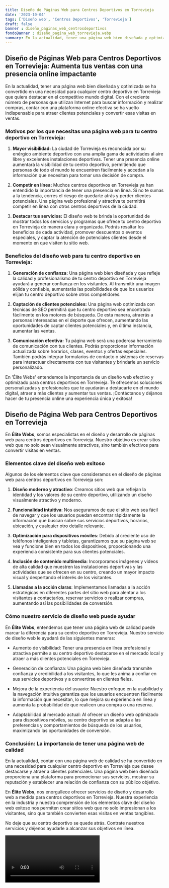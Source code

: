 ```yaml
---
title: Diseño de Páginas Web para Centros Deportivos en Torrevieja
date: '2023-10-04'
tags: ['Diseño web', 'Centros Deportivos', 'Torrevieja']
draft: false
banner : diseño_paginas_web_centrosdeportivos
fondoBanner : diseño_pagina_web_torrevieja.webp
summary: En la actualidad, tener una página web bien diseñada y optimizada se ha convertido en una necesidad para cualquier centro deportivo en Torrevieja que quiera destacar en el competitivo mundo digital. Con el creciente número de personas que utilizan Internet para buscar información y realizar compras, contar con una plataforma online efectiva se ha vuelto indispensable para atraer clientes potenciales y convertir esas visitas en ventas.
---
```


## Diseño de Páginas Web para Centros Deportivos en Torrevieja: Aumenta tus ventas con una presencia online impactante

En la actualidad, tener una página web bien diseñada y optimizada se ha convertido en una necesidad para cualquier centro deportivo en Torrevieja que quiera destacar en el competitivo mundo digital. Con el creciente número de personas que utilizan Internet para buscar información y realizar compras, contar con una plataforma online efectiva se ha vuelto indispensable para atraer clientes potenciales y convertir esas visitas en ventas.

### Motivos por los que necesitas una página web para tu centro deportivo en Torrevieja:

1. **Mayor visibilidad:** La ciudad de Torrevieja es reconocida por su enérgico ambiente deportivo con una amplia gama de actividades al aire libre y excelentes instalaciones deportivas. Tener una presencia online aumentará la visibilidad de tu centro deportivo, permitiendo que personas de todo el mundo te encuentren fácilmente y accedan a la información que necesitan para tomar una decisión de compra.

2. **Competir en línea:** Muchos centros deportivos en Torrevieja ya han entendido la importancia de tener una presencia en línea. Si no te sumas a la tendencia, corres el riesgo de quedarte atrás y perder clientes potenciales. Una página web profesional y atractiva te permitirá competir en línea con otros centros deportivos de la ciudad.

3. **Destacar tus servicios:** El diseño web te brinda la oportunidad de mostrar todos los servicios y programas que ofrece tu centro deportivo en Torrevieja de manera clara y organizada. Podrás resaltar los beneficios de cada actividad, promover descuentos o eventos especiales, y captar la atención de potenciales clientes desde el momento en que visiten tu sitio web.

### Beneficios del diseño web para tu centro deportivo en Torrevieja:

1. **Generación de confianza:** Una página web bien diseñada y que refleje la calidad y profesionalismo de tu centro deportivo en Torrevieja ayudará a generar confianza en los visitantes. Al transmitir una imagen sólida y confiable, aumentarás las posibilidades de que los usuarios elijan tu centro deportivo sobre otros competidores.

2. **Captación de clientes potenciales:** Una página web optimizada con técnicas de SEO permitirá que tu centro deportivo sea encontrado fácilmente en los motores de búsqueda. De esta manera, atraerás a personas interesadas en el deporte que ofrecen, aumentando las oportunidades de captar clientes potenciales y, en última instancia, aumentar las ventas.

3. **Comunicación efectiva:** Tu página web será una poderosa herramienta de comunicación con tus clientes. Podrás proporcionar información actualizada sobre horarios, clases, eventos y ofertas especiales. También podrás integrar formularios de contacto o sistemas de reservas para interactuar directamente con tus visitantes y brindarle un servicio personalizado.

En 'Élite Webs' entendemos la importancia de un diseño web efectivo y optimizado para centros deportivos en Torrevieja. Te ofrecemos soluciones personalizadas y profesionales que te ayudarán a destacarte en el mundo digital, atraer a más clientes y aumentar tus ventas. ¡Contáctanos y déjanos hacer de tu presencia online una experiencia única y exitosa!

<GifSeo />

<Cta />

## Diseño de Página Web para Centros Deportivos en Torrevieja

En **Élite Webs**, somos especialistas en el diseño y desarrollo de páginas web para centros deportivos en Torrevieja. Nuestro objetivo es crear sitios web que no solo sean visualmente atractivos, sino también efectivos para convertir visitas en ventas.

### Elementos clave del diseño web exitoso

Algunos de los elementos clave que consideramos en el diseño de páginas web para centros deportivos en Torrevieja son:

1. **Diseño moderno y atractivo**: Creamos sitios web que reflejan la identidad y los valores de su centro deportivo, utilizando un diseño visualmente atractivo y moderno.

2. **Funcionalidad intuitiva**: Nos aseguramos de que el sitio web sea fácil de navegar y que los usuarios puedan encontrar rápidamente la información que buscan sobre sus servicios deportivos, horarios, ubicación, y cualquier otro detalle relevante.

3. **Optimización para dispositivos móviles**: Debido al creciente uso de teléfonos inteligentes y tabletas, garantizamos que su página web se vea y funcione bien en todos los dispositivos, proporcionando una experiencia consistente para sus clientes potenciales.

4. **Inclusión de contenido multimedia**: Incorporamos imágenes y videos de alta calidad que muestren las instalaciones deportivas y las actividades que se ofrecen en su centro, creando un mayor impacto visual y despertando el interés de los visitantes.

5. **Llamadas a la acción claras**: Implementamos llamadas a la acción estratégicas en diferentes partes del sitio web para alentar a los visitantes a contactarlos, reservar servicios o realizar compras, aumentando así las posibilidades de conversión.

### Cómo nuestro servicio de diseño web puede ayudar

En **Élite Webs**, entendemos que tener una página web de calidad puede marcar la diferencia para su centro deportivo en Torrevieja. Nuestro servicio de diseño web le ayudará de las siguientes maneras:

- Aumento de visibilidad: Tener una presencia en línea profesional y atractiva permite a su centro deportivo destacarse en el mercado local y atraer a más clientes potenciales en Torrevieja.

- Generación de confianza: Una página web bien diseñada transmite confianza y credibilidad a los visitantes, lo que les anima a confiar en sus servicios deportivos y a convertirse en clientes fieles.

- Mejora de la experiencia del usuario: Nuestro enfoque en la usabilidad y la navegación intuitiva garantiza que los usuarios encuentren fácilmente la información que necesitan, lo que mejora su experiencia en línea y aumenta la probabilidad de que realicen una compra o una reserva.

- Adaptabilidad al mercado actual: Al ofrecer un diseño web optimizado para dispositivos móviles, su centro deportivo se adapta a las preferencias y comportamientos de búsqueda de los usuarios, maximizando las oportunidades de conversión.

### Conclusión: La importancia de tener una página web de calidad

En la actualidad, contar con una página web de calidad se ha convertido en una necesidad para cualquier centro deportivo en Torrevieja que desee destacarse y atraer a clientes potenciales. Una página web bien diseñada proporciona una plataforma para promocionar sus servicios, mostrar su reputación y establecer una relación de confianza con su público objetivo.

En **Élite Webs**, nos enorgullece ofrecer servicios de diseño y desarrollo web a medida para centros deportivos en Torrevieja. Nuestra experiencia en la industria y nuestra comprensión de los elementos clave del diseño web exitoso nos permiten crear sitios web que no solo impresionan a los visitantes, sino que también convierten esas visitas en ventas tangibles.

No deje que su centro deportivo se quede atrás. Contrate nuestros servicios y déjenos ayudarle a alcanzar sus objetivos en línea.

<Video />

<CtaBot job='Centros Deportivos' city='Torrevieja'/>

<Gmaps query='Torrevieja+españa+maps' />